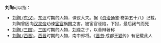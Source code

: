 '''刘陶'''可以指：
* [[刘陶_(东汉)|刘陶 (东汉)]]，[[东汉|东汉]]时期的人物，谏议大夫。据《[[资治通鉴|资治通鉴]]·卷第五十八》记载，刘陶曾因向[[汉灵帝|汉灵帝]]劝谏[[宦官|宦官]]祸国之害，被宦官诬陷，下狱，最后闭气而死
* [[刘陶_(三国)|刘陶 (三国)]]，[[三国|三国]]时期的人物，[[刘晔_(三国)|刘晔]]之子，以善辩著称
* [[刘陶_(西晋)|刘陶 (西晋)]]，[[西晋|西晋]]时期的人物，南中郎将。《[[晋书|晋书]]·成都王[[司马颖|颖]]传》有记载此人
{{disambig|Cat=二字劉姓人名消歧義|tao}}